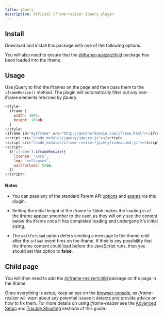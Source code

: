 ```yaml
---
title: jQuery
description: Official iframe-resizer jQuery plugin
---
```



## Install

Download and install this package with one of the following options.

<Install package="@iframe-resizer/jquery" cdn download />

You will also need to ensure that the [@iframe-resizer/child](/setup/child)
package has been loaded into the iframe.

## Usage

Use jQuery to find the iframes on the page and then pass them to the `iframeResize()`
method. The plugin will automatically filter out any non-iframe elements returned
by jQuery.

```js
<style>
  iframe {
    width: 100%;
    height: 100vh;
  }
</style>
<iframe id="myIframe" src="http://anotherdomain.com/iframe.html"></iframe>
<script src="/node_modules/jquery/jquery.js"></script>
<script src="/node_modules/iframe-resizer/jquery/index.umd.js"></script>
<script>
  $('iframe').iframeResize({ 
    license: 'xxxx',
    log: 'collapsed',
    waitForLoad: true, 
  })
</script>
```

#### Notes

* You can pass any of the standard Parent API [options](/api/parent#options) and [events](/api/parent#events) via this plugin.

* Setting the initial height of the iframe to `100vh` makes the loading in of the iframe appear smoother to the user, as they will only see the content below the iframe once it has completed loading and undergone it's initial sizing.

* The `waitForLoad` option defers sending a message to the iframe until after the `onload` event fires on the iframe. If their is any possibility that the iframe content could load before the JavaScript runs, then you should set this option to **false**.

<License />

## Child page

You will then need to add the [@iframe-resizer/child](/setup/child)
package on the page in the iframe.

Once everything is setup, keep an eye on the [browser console](https://developer.mozilla.org/en-US/docs/Learn/Common_questions/Tools_and_setup/What_are_browser_developer_tools),
as _iframe-resizer_ will warn about any potential issues it detects and provide advice 
on how to fix them. For more details on using _iframe-resizer_ see the 
[Advanced Setup](/setup/advanced/) and [Trouble Shooting](/troubleshooting) sections 
of this guide.

<FeedbackComponent />
